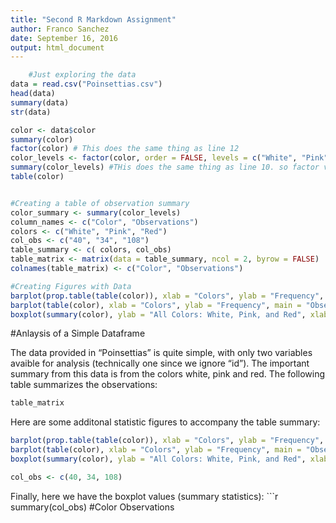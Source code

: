 ```yaml
---
title: "Second R Markdown Assignment"
author: Franco Sanchez
date: September 16, 2016
output: html_document
---
```


```r
    #Just exploring the data
data = read.csv("Poinsettias.csv")
head(data)
summary(data)
str(data)

color <- data$color
summary(color)
factor(color) # This does the same thing as line 12
color_levels <- factor(color, order = FALSE, levels = c("White", "Pink", "Red"))
summary(color_levels) #THis does the same thing as line 10. so factor vector is not necessary
table(color)


#Creating a table of observation summary
color_summary <- summary(color_levels)
column_names <- c("Color", "Observations")
colors <- c("White", "Pink", "Red")
col_obs <- c("40", "34", "108")
table_summary <- c( colors, col_obs)
table_matrix <- matrix(data = table_summary, ncol = 2, byrow = FALSE)
colnames(table_matrix) <- c("Color", "Observations")

#Creating Figures with Data
barplot(prop.table(table(color)), xlab = "Colors", ylab = "Frequency", main = "Observation Frequency of Pink, Red and White")
barplot(table(color), xlab = "Colors", ylab = "Frequency", main = "Observation Count of Pink, Red, and White")
boxplot(summary(color), ylab = "All Colors: White, Pink, and Red", xlab = "Total Observations", main = "Boxplot of Color Data", horizontal = TRUE)
```


#Anlaysis of a Simple Dataframe

The data provided in "Poinsettias" is quite simple, with only two variables avaible for analysis (technically one since we ignore "id"). The important summary from this data is from the colors white, pink and red. The following table summarizes the observations:

```r
table_matrix
```

Here are some additonal statistic figures to accompany the table summary:

```r
barplot(prop.table(table(color)), xlab = "Colors", ylab = "Frequency", main = "Observation Frequency of Pink, Red and White")
barplot(table(color), xlab = "Colors", ylab = "Frequency", main = "Observation Count of Pink, Red, and White")
boxplot(summary(color), ylab = "All Colors: White, Pink, and Red", xlab = "Total Observations", main = "Boxplot of Color Data", horizontal = TRUE)
```

```r
col_obs <- c(40, 34, 108)
```

Finally, here we have the boxplot values (summary statistics):
```r
summary(col_obs) #Color Observations

